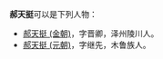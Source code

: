 '''郝天挺'''可以是下列人物：

*[[郝天挺_(金朝)|郝天挺 (金朝)]]，字晋卿，泽州陵川人。
*[[郝天挺_(元朝)|郝天挺 (元朝)]]，字继先，木鲁族人。

{{disambig|H|cat=三字郝姓人名消歧义}}